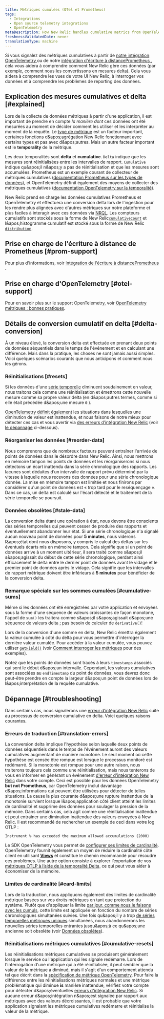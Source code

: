 ```yaml
---
title: Métriques cumulées (OTel et Prometheus)
tags:
  - Integrations
  - Open source telemetry integrations
  - OpenTelemetry
metaDescription: How New Relic handles cumulative metrics from OpenTelemetry and Prometheus.
freshnessValidatedDate: never
translationType: machine
---
```



Si vous signalez des métriques cumulatives à partir de [notre intégration OpenTelemetry ](/docs/more-integrations/open-source-telemetry-integrations/opentelemetry/opentelemetry-introduction)ou de notre [intégration d&apos;écriture à distancePrometheus ](/docs/infrastructure/prometheus-integrations/install-configure-remote-write/set-your-prometheus-remote-write-integration), cela vous aidera à comprendre comment New Relic gère ces données (par exemple, comment nous les convertissons en mesures delta). Cela vous aidera à comprendre les vues de votre UI New Relic, à interroger vos données et à comprendre les problèmes de reporting des données.

## Explication des mesures cumulatives et delta [#explained]

Lors de la collecte de données métriques à partir d&apos;une application, il est important de prendre en compte *la manière dont* ces données ont été mesurées au moment de décider comment les utiliser et les interpréter au moment de la requête. Le [type de métrique](/docs/data-apis/understand-data/metric-data/metric-data-type/#metric-types) est un facteur important, certaines fonctions d&amp;apos;agrégation New Relic fonctionnant avec certains types et pas avec d&amp;apos;autres. Mais un autre facteur important est le <DNT>**temporality**</DNT> de la métrique.

Les deux temporalités sont <DNT>**delta**</DNT> et <DNT>**cumulative**</DNT>. `Delta` indique que les mesures sont réinitialisées entre les intervalles de rapport. `Cumulative` indique qu&amp;apos;il n&amp;apos;y a pas de réinitialisation et que les mesures sont accumulées. Prometheus est un exemple courant de collecteur de métriques cumulatives ([documentation Prometheus sur les types de données](https://prometheus.io/docs/concepts/metric_types)), et OpenTelemetry définit également des moyens de collecter des métriques cumulatives ([documentation OpenTelemetry sur la temporalité](https://opentelemetry.io/docs/reference/specification/metrics/data-model/#temporality)).

New Relic prend en charge les données cumulatives Prometheus et OpenTelemetry et effectuera une conversion delta lors de l&apos;ingestion pour les rendre plus alignées avec d&apos;autres métriques sur notre plateforme et plus faciles à interagir avec ces données via [NRQL](/docs/query-your-data/nrql-new-relic-query-language/get-started/introduction-nrql-new-relics-query-language). Les compteurs cumulatifs sont stockés sous la forme de New Relic[`cumulativeCount`](/docs/data-apis/understand-data/metric-data/metric-data-type/#metric-types) et l&amp;apos;histogramme cumulatif est stocké sous la forme de New Relic [`distribution`](/docs/data-apis/understand-data/metric-data/metric-data-type/#metric-types).

## Prise en charge de l&apos;écriture à distance de Prometheus [#prom-support]

Pour plus d&apos;informations, voir [Intégration de l&apos;écriture à distancePrometheus ](/docs/infrastructure/prometheus-integrations/get-started/send-prometheus-metric-data-new-relic).

## Prise en charge d&apos;OpenTelemetry [#otel-support]

Pour en savoir plus sur le support OpenTelemetry, voir [OpenTelemetry métriques : bonnes pratiques](/docs/more-integrations/open-source-telemetry-integrations/opentelemetry/best-practices/opentelemetry-best-practices-metrics).

## Détails de conversion cumulatif en delta [#delta-conversion]

À un niveau élevé, la conversion delta est effectuée en prenant deux points de données séquentiels dans le temps de l&apos;événement et en calculant une différence. Mais dans la pratique, les choses ne sont jamais aussi simples. Voici quelques scénarios courants que nous anticipons et comment nous les gérons.

### Réinitialisations [#resets]

Si les données d&apos;une [série temporelle](https://opentelemetry.io/docs/reference/specification/metrics/data-model/#timeseries-model) diminuent soudainement en valeur, nous traitons cela comme une réinitialisation et émettrons cette nouvelle mesure comme sa propre valeur delta (en d&amp;apos;autres termes, comme si elle était précédée d&amp;apos;une mesure `0` ).

[OpenTelemetry définit également](https://opentelemetry.io/docs/reference/specification/metrics/data-model/#resets-and-gaps) les situations dans lesquelles une diminution de valeur est inattendue, et nous faisons de notre mieux pour détecter ces cas et vous avertir via [des erreurs d&apos;intégration New Relic](/docs/data-apis/manage-data/nrintegrationerror) (voir [le dépannage](#troubleshooting) ci-dessous).

### Réorganiser les données [#reorder-data]

Nous comprenons que de nombreux facteurs peuvent entraîner l&apos;arrivée de points de données dans le désordre dans New Relic. Ainsi, nous mettrons en mémoire tampon les points de données et les réorganiserons si nous détectons un écart inattendu dans la série chronologique des rapports. Les lacunes sont déduites d’un intervalle de rapport prévu déterminé par la vitesse à laquelle nous recevons des données pour une série chronologique donnée. La mise en mémoire tampon est limitée et nous finirons par considérer qu&apos;un point de données est « trop tard pour le reséquençage ». Dans ce cas, un delta est calculé sur l&apos;écart détecté et le traitement de la série temporelle se poursuit.

### Données obsolètes [#stale-data]

La conversion delta étant une opération à état, nous devons être conscients des séries temporelles qui peuvent cesser de produire des rapports et éventuellement abandonner leur état. Si une série chronologique n&apos;a signalé aucun nouveau point de données pour <DNT>**5 minutes**</DNT>, nous viderons l&amp;apos;état dont nous disposons, y compris le calcul des deltas sur les éventuels écarts mis en mémoire tampon. Cela signifie que si un point de données arrive à un moment ultérieur, il sera traité comme s&amp;apos;il s&amp;apos;agissait du début de cette série chronologique, perdant ainsi efficacement le delta entre le dernier point de données avant le vidage et le premier point de données après le vidage. Cela signifie que les intervalles de rapport métrique doivent être inférieurs à <DNT>**5 minutes**</DNT> pour bénéficier de la conversion delta.

### Remarque spéciale sur les sommes cumulées [#cumulative-sums]

Même si les données ont été enregistrées par votre application et envoyées sous la forme d&apos;une séquence de valeurs croissantes de façon monotone, l&apos;appel de `sum()` les traitera comme s&amp;apos;il s&amp;apos;agissait d&amp;apos;une séquence de valeurs delta ; pas besoin de calculer de `derivative()`!

Lors de la conversion d&apos;une somme en delta, New Relic émettra également la valeur cumulée à côté du delta pour vous permettre d&apos;interroger la dernière valeur cumulée. Pour accéder à la valeur cumulée, vous pouvez utiliser [`getField()`](/docs/query-your-data/nrql-new-relic-query-language/get-started/nrql-syntax-clauses-functions/#func-getfield) (voir [Comment interroger les métriques](/docs/more-integrations/open-source-telemetry-integrations/opentelemetry/best-practices/opentelemetry-best-practices-metrics/#query) pour des exemples).

Notez que les points de données sont tracés à leurs `timestamps` associés qui sont le début d&amp;apos;un intervalle. Cependant, les valeurs cumulatives sont associées au `endTimestamp` du point de données, vous devrez donc peut-être prendre en compte la largeur d&amp;apos;un point de données lors de l&amp;apos;interprétation de la requête cumulative.

## Dépannage [#troubleshooting]

Dans certains cas, nous signalerons une [erreur d&apos;intégration New Relic](/docs/data-apis/manage-data/nrintegrationerror) suite au processus de conversion cumulative en delta. Voici quelques raisons courantes.

### Erreurs de traduction [#translation-errors]

La conversion delta implique l&apos;hypothèse selon laquelle deux points de données séquentiels dans le temps de l&apos;événement auront des valeurs cumulatives augmentant de manière monotone. Le seul moment où cette hypothèse est censée être rompue est lorsque le processus monitoré est redémarré. Si la monotonie est rompue pour une autre raison, nous traiterons toujours cela comme une réinitialisation, mais nous tenterons de vous en informer en générant un événement [d&apos;erreur d&apos;intégration New Relic](/docs/data-apis/manage-data/nrintegrationerror) dans votre compte. Ceci est possible pour les données OpenTelemetry <DNT>**but not Prometheus**</DNT>, car OpenTelemetry inclut davantage d&amp;apos;informations qui peuvent être utilisées pour détecter de telles situations. La cause la plus courante d&amp;apos;une rupture inattendue de la monotonie survient lorsque l&amp;apos;application côté client atteint les limites de cardinalité et supprime des données pour soulager la pression de la mémoire. Dans certains cas, cela agit comme une réinitialisation inattendue et peut entraîner une diminution inattendue des valeurs envoyées à New Relic. Il est recommandé de rechercher un exemple de ceci dans votre log OTLP :

```
Instrument % has exceeded the maximum allowed accumulations (2000)
```

Le SDK OpenTelemetry vous permet de [configurer ses limites de cardinalité](https://opentelemetry.io/docs/specs/otel/metrics/sdk/#cardinality-limits). OpenTelemetry fournit également un moyen de réduire la cardinalité côté client en utilisant [<DNT>**Views**</DNT>](https://opentelemetry.io/docs/reference/specification/metrics/sdk/#view) et constitue le chemin recommandé pour résoudre ces problèmes. Une autre option consiste à explorer l’exportation de vos [métriques OTLP à l’aide de la temporalité Delta,](https://opentelemetry.io/docs/reference/specification/metrics/sdk_exporters/otlp/#additional-configuration) ce qui peut vous aider à économiser de la mémoire.

### Limites de cardinalité [#card-limits]

Lors de la traduction, nous appliquons également des limites de cardinalité métrique basées sur vos droits métriques en tant que protection du système. Plutôt que d&apos;appliquer la limite [par jour, comme nous le faisons avec les cumuls](/docs/data-apis/ingest-apis/metric-api/metric-api-limits-restricted-attributes/#incident-unique-timeseries), cette limite est appliquée en fonction du nombre de séries chronologiques simultanées suivies. Une fois qu&amp;apos;il y a trop [de séries temporelles métriques uniques](/docs/data-apis/ingest-apis/metric-api/NRQL-high-cardinality-metrics/#what-why) simultanées, nous abandonnerons les nouvelles séries temporelles entrantes jusqu&amp;apos;à ce qu&amp;apos;une ancienne soit obsolète (voir [Données obsolètes](#stale-data)).

### Réinitialisations métriques cumulatives [#cumulative-resets]

Les réinitialisations métriques cumulatives se produisent généralement lorsque le service ou l&apos;application qui les signale redémarre. Lors de l&apos;interrogation d&apos;une métrique qui a été réinitialisée, il peut sembler que la valeur de la métrique a diminué, mais il s&apos;agit d&apos;un comportement attendu tel que décrit dans la [spécification de métrique OpenTelemetry](https://opentelemetry.io/docs/reference/specification/metrics/data-model/#resets-and-gaps). Pour faire la différence entre les réinitialisations métriques normales et une métrique problématique qui diminue <DNT>**is**</DNT> manière inattendue, vérifiez votre compte pour détecter d&amp;apos;éventuelles [erreurs d&apos;intégration New Relic](/docs/data-apis/manage-data/nrintegrationerror). Si aucune erreur d&amp;apos;intégration n&amp;apos;est signalée par rapport aux métriques avec des valeurs décroissantes, il est probable que votre application signalant les métriques cumulatives redémarre et réinitialise la valeur de la métrique.